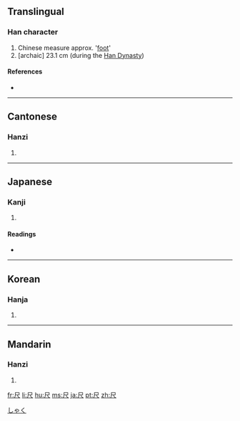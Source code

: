 ==Translingual==

===Han character===
{{Han char|rn=44|rad=尸|as=01|sn=4|four=7780<sub>7</sub>|canj=尸人 (SO)}}

# Chinese measure approx. '[[foot]]'
# [archaic] 23.1 cm (during the [[w:Han Dynasty|Han Dynasty]])

====References====
* {{Han ref|kx=0299.320|dkj=07632|dj=0595.100|hdz=20964.020|uh=5C3A|ud=23610|bh=A4D8|bd=42200}}

----

==Cantonese==

===Hanzi===
{{yue-hanzi|jyut=|y=chek3}}

# {{defn|Cantonese}}

----

==Japanese==

===Kanji===
{{ja-kanji|grade=6|rs=尸01}}

# {{defn|Japanese}}

====Readings====
* {{ja-readings|on=[[しゃく]] (shaku), [[せき]] (seki)|kun=[[ものさし]] (monosashi)}}

[[Category:ja:Units of measure|しゃく]]

----

==Korean==

===Hanja===
{{ko-hanja|hangeul=척|rv=cheok|mr=ch'ŏk}}

# {{defn|Korean}}

----

==Mandarin==

===Hanzi===
{{cmn-hanzi|pin=[[chǐ]] ([[chi3]])|wg=ch'ih<sup>3</sup>}}

# {{defn|Mandarin}}

[[fr:尺]]
[[li:尺]]
[[hu:尺]]
[[ms:尺]]
[[ja:尺]]
[[pt:尺]]
[[zh:尺]]